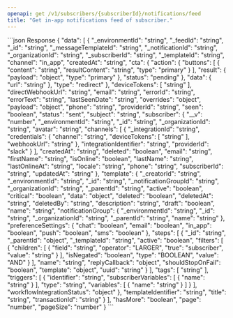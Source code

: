 ```yaml
---
openapi: get /v1/subscribers/{subscriberId}/notifications/feed
title: "Get in-app notifications feed of subscriber."
---
```



<ApikeyWarning />

<RequestExample />

<ResponseExample>
```json Response
{
  "data": [
    {
      "_environmentId": "string",
      "_feedId": "string",
      "_id": "string",
      "_messageTemplateId": "string",
      "_notificationId": "string",
      "_organizationId": "string",
      "_subscriberId": "string",
      "_templateId": "string",
      "channel": "in_app",
      "createdAt": "string",
      "cta": {
        "action": {
          "buttons": [
            {
              "content": "string",
              "resultContent": "string",
              "type": "primary"
            }
          ],
          "result": {
            "payload": "object",
            "type": "primary"
          },
          "status": "pending"
        },
        "data": {
          "url": "string"
        },
        "type": "redirect"
      },
      "deviceTokens": [
        "string"
      ],
      "directWebhookUrl": "string",
      "email": "string",
      "errorId": "string",
      "errorText": "string",
      "lastSeenDate": "string",
      "overrides": "object",
      "payload": "object",
      "phone": "string",
      "providerId": "string",
      "seen": "boolean",
      "status": "sent",
      "subject": "string",
      "subscriber": {
        "__v": "number",
        "_environmentId": "string",
        "_id": "string",
        "_organizationId": "string",
        "avatar": "string",
        "channels": [
          {
            "_integrationId": "string",
            "credentials": {
              "channel": "string",
              "deviceTokens": [
                "string"
              ],
              "webhookUrl": "string"
            },
            "integrationIdentifier": "string",
            "providerId": "slack"
          }
        ],
        "createdAt": "string",
        "deleted": "boolean",
        "email": "string",
        "firstName": "string",
        "isOnline": "boolean",
        "lastName": "string",
        "lastOnlineAt": "string",
        "locale": "string",
        "phone": "string",
        "subscriberId": "string",
        "updatedAt": "string"
      },
      "template": {
        "_creatorId": "string",
        "_environmentId": "string",
        "_id": "string",
        "_notificationGroupId": "string",
        "_organizationId": "string",
        "_parentId": "string",
        "active": "boolean",
        "critical": "boolean",
        "data": "object",
        "deleted": "boolean",
        "deletedAt": "string",
        "deletedBy": "string",
        "description": "string",
        "draft": "boolean",
        "name": "string",
        "notificationGroup": {
          "_environmentId": "string",
          "_id": "string",
          "_organizationId": "string",
          "_parentId": "string",
          "name": "string"
        },
        "preferenceSettings": {
          "chat": "boolean",
          "email": "boolean",
          "in_app": "boolean",
          "push": "boolean",
          "sms": "boolean"
        },
        "steps": [
          {
            "_id": "string",
            "_parentId": "object",
            "_templateId": "string",
            "active": "boolean",
            "filters": [
              {
                "children": [
                  {
                    "field": "string",
                    "operator": "LARGER",
                    "true": "subscriber",
                    "value": "string"
                  }
                ],
                "isNegated": "boolean",
                "type": "BOOLEAN",
                "value": "AND"
              }
            ],
            "name": "string",
            "replyCallback": "object",
            "shouldStopOnFail": "boolean",
            "template": "object",
            "uuid": "string"
          }
        ],
        "tags": [
          "string"
        ],
        "triggers": [
          {
            "identifier": "string",
            "subscriberVariables": [
              {
                "name": "string"
              }
            ],
            "type": "string",
            "variables": [
              {
                "name": "string"
              }
            ]
          }
        ],
        "workflowIntegrationStatus": "object"
      },
      "templateIdentifier": "string",
      "title": "string",
      "transactionId": "string"
    }
  ],
  "hasMore": "boolean",
  "page": "number",
  "pageSize": "number"
}
```
</ResponseExample>
